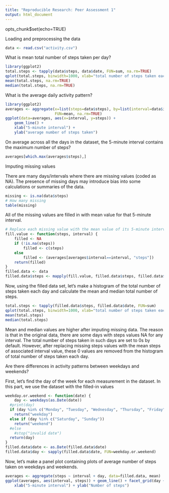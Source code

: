 ```yaml
---
title: "Reproducible Research: Peer Assessment 1"
output: html_document
---
```

opts_chunk$set(echo=TRUE)

Loading and preprocessing the data

```r
data <- read.csv("activity.csv")
```

What is mean total number of steps taken per day?

```r
library(ggplot2)
total.steps <- tapply(data$steps, data$date, FUN=sum, na.rm=TRUE)
qplot(total.steps, binwidth=1000, xlab="total number of steps taken each day")
mean(total.steps, na.rm=TRUE)
median(total.steps, na.rm=TRUE)
```

What is the average daily activity pattern?
```r
library(ggplot2)
averages <- aggregate(x=list(steps=data$steps), by=list(interval=data$interval),
                      FUN=mean, na.rm=TRUE)
ggplot(data=averages, aes(x=interval, y=steps)) +
    geom_line() +
    xlab("5-minute interval") +
    ylab("average number of steps taken")
```
On average across all the days in the dataset, the 5-minute interval contains the maximum number of steps?
```r
averages[which.max(averages$steps),]
```

Imputing missing values

There are many days/intervals where there are missing values (coded as NA). The presence of missing days may introduce bias into some calculations or summaries of the data.

```r
missing <- is.na(data$steps)
# How many missing
table(missing)
```
All of the missing values are filled in with mean value for that 5-minute interval.

```r
# Replace each missing value with the mean value of its 5-minute interval
fill.value <- function(steps, interval) {
    filled <- NA
    if (!is.na(steps))
        filled <- c(steps)
    else
        filled <- (averages[averages$interval==interval, "steps"])
    return(filled)
}
filled.data <- data
filled.data$steps <- mapply(fill.value, filled.data$steps, filled.data$interval)
```
Now, using the filled data set, let's make a histogram of the total number of steps taken each day and calculate the mean and median total number of steps.

```r
total.steps <- tapply(filled.data$steps, filled.data$date, FUN=sum)
qplot(total.steps, binwidth=1000, xlab="total number of steps taken each day")
mean(total.steps)
median(total.steps)
```
Mean and median values are higher after imputing missing data. The reason is that in the original data, there are some days with steps values NA for any interval. The total number of steps taken in such days are set to 0s by default. However, after replacing missing steps values with the mean steps of associated interval value, these 0 values are removed from the histogram of total number of steps taken each day.

Are there differences in activity patterns between weekdays and weekends?

First, let's find the day of the week for each measurement in the dataset. In this part, we use the dataset with the filled-in values
```r
weekday.or.weekend <- function(date) {
    day <- weekdays(as.Date(date))
  #print(day)
  if (day %in% c("Monday", "Tuesday", "Wednesday", "Thursday", "Friday"))
    return("weekday")
  else if (day %in% c("Saturday", "Sunday"))
    return("weekend")
  #else
    #stop("invalid date")
  return(day)
}
filled.data$date <- as.Date(filled.data$date)
filled.data$day <- sapply(filled.data$date, FUN=weekday.or.weekend)
```

Now, let's make a panel plot containing plots of average number of steps taken on weekdays and weekends.

```r
averages <- aggregate(steps ~ interval + day, data=filled.data, mean)
ggplot(averages, aes(interval, steps)) + geom_line() + facet_grid(day ~ .) +
    xlab("5-minute interval") + ylab("Number of steps")
```








